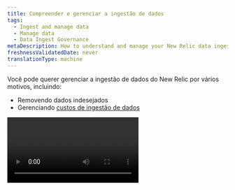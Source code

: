 ```yaml
---
title: Compreender e gerenciar a ingestão de dados
tags:
  - Ingest and manage data
  - Manage data
  - Data Ingest Governance
metaDescription: How to understand and manage your New Relic data ingest.
freshnessValidatedDate: never
translationType: machine
---
```


Você pode querer gerenciar a ingestão de dados do New Relic por vários motivos, incluindo:

* Removendo dados indesejados
* Gerenciando [custos de ingestão de dados](/docs/accounts/accounts-billing/new-relic-one-pricing-billing/data-ingest-billing)

<Video type="wistia" id="b9j1111pif" />

## Interface de ingestão de dados [#ui]

A guia <DNT>**Data ingestion**</DNT> está localizada na [interface de gerenciamento de dados](/docs/data-apis/manage-data/manage-your-data). A interface de ingestão de dados mostra um resumo do seu uso por fonte de dados. Para organizações com múltiplas contas, você também pode visualizar o uso de contas específicas.

<img title="Data ingest UI" alt="Data ingest UI" src="/images/accounts_screenshot-full_data-ingest-UI.webp" />

<figcaption>
  No [menu do usuário](/docs/accounts/accounts-billing/general-account-settings/intro-account-settings), selecione <DNT>**Manage your data**</DNT>.
</figcaption>

Para obter definições detalhadas da métrica mostrada no gráfico, consulte [Fontes de ingestão de dados](#sources-list).

Para ver a consulta NRQL subjacente usada para criar esse gráfico, clique em <DNT>**View NRQL**</DNT>.

Para assistir a um vídeo que mostra um breve tour desta e de outras interfaces de administração, consulte [Configurações da conta](/docs/accounts/accounts-billing/general-account-settings/intro-account-settings/#video-tour).

### Obtenha mais detalhes [#detail]

Para obter mais detalhes sobre uma fonte de dados específica mostrada no gráfico, passe o mouse sobre a banda no gráfico e clique nela. Um modal será aberto, conforme mostrado na imagem abaixo.

<img title="Ingest chart data source details" alt="screenshot of details page for a data source" src="/images/accounts_screenshot-crop_facet-usage-data.webp" />

<figcaption>
  Ao clicar em uma faixa no gráfico de ingestão, você obterá mais detalhes sobre esses dados.
</figcaption>

Para obter alguns detalhes técnicos sobre como o gráfico exibe dados e mensagens de erro, consulte [Detalhes do gráfico](#technical-details-chart).

## Estimar a ingestão futura de dados [#estimate]

Se você estiver tentando estimar a ingestão futura de dados, consulte esta [postagem do blog sobre como estimar a ingestão](https://newrelic.com/blog/nerdlog/estimate-data-cost).

## Gerencie a ingestão e evite picos de ingestão [#manage]

A forma como você gerencia seus dados do New Relic dependerá de vários fatores específicos de sua organização e de suas necessidades. Dito isto, aqui estão algumas dicas gerais para gerenciar a ingestão de dados e evitar picos inesperados:

* <DNT>**Assign team members.**</DNT> Designe membros da equipe que serão responsáveis por revisar sua ingestão em uma cadência e gerenciá-la. Certifique-se de que eles entendem os [fatores de faturamento relacionados aos dados](/docs/accounts/accounts-billing/new-relic-one-pricing-billing/data-ingest-billing), incluindo o que conta e o que não conta para o faturamento.
* <DNT>**Get to know your data.**</DNT> Passe algum tempo se familiarizando com seus dados. Conheça seus altos e baixos e entenda de onde vem.
* <DNT>**Monitor when you make significant changes.**</DNT> Ao ativar pela primeira vez uma nova ferramenta de relatório de dados, ou ao atualizar um agente ou integração, ou quando fizer qualquer grande alteração no seu sistema, você deverá monitor sua ingestão para garantir que não haja nenhum pico inesperado nos dados.
* <DNT>**Set up alerts.**</DNT> Se você estiver preocupado com cenários específicos que causam picos repentinos no conjunto de dados, ative uma condição do alerta para notificá-lo se isso ocorrer. Para dicas sobre isso, veja [Consulta de uso](/docs/accounts/accounts-billing/new-relic-one-pricing-billing/usage-queries-alerts).

### Reduzindo a ingestão [#adjust-ingest]

Abaixo estão algumas dicas para abordagens comuns que os clientes da New Relic adotam para reduzir a ingestão de dados que não são úteis para eles.

Todas as soluções New Relic têm diversas opções de configuração que oferecem controle sobre como os dados são relatados à New Relic. Abaixo, temos alguns métodos populares para reduzir a ingestão de dados, mas para conhecer todas as opções disponíveis, recomendamos a leitura da documentação das ferramentas específicas que você está usando.

<CollapserGroup>
  <Collapser id="adjust-apm-ingest" title="Gerenciar ingestão de APM">
    As opções para ajustar os dados <InlinePopover type="apm" />incluem:

    * Configure a taxa de amostragem para evento de transação. Consulte configuração do agente para [Java](/docs/agents/java-agent/configuration/java-agent-configuration-config-file#Transaction_Events), [.Net](/docs/apm/agents/net-agent/configuration/net-agent-configuration), [Go](/docs/apm/agents/go-agent/configuration/go-agent-configuration#transaction-events-settings), [NodeJS](/docs/apm/agents/nodejs-agent/installation-configuration/nodejs-agent-configuration), [PHP](/docs/apm/agents/php-agent/configuration/php-agent-configuration), [Python](/docs/apm/agents/python-agent/configuration/python-agent-configuration) ou [Ruby](/docs/apm/agents/ruby-agent/configuration/ruby-agent-configuration).
    * Ajustar [amostragemdistributed trace](/docs/distributed-tracing/concepts/how-new-relic-distributed-tracing-works)
    * Otimizar [instrumentação customizada](/docs/apm/agents/manage-apm-agents/agent-data/custom-instrumentation) e/ou [métrica personalizada](/docs/apm/agents/manage-apm-agents/agent-data/collect-custom-metrics).
    * Gerencie [o login no contexto](/docs/logs/logs-context/get-started-logs-context).
  </Collapser>

  <Collapser id="adjust-infra-ingest" title="Gerenciar ingestão de infraestrutura">
    As opções para ajustar os dados de infraestrutura incluem:

    * Ajuste [a taxa de amostragem](/docs/infrastructure/install-infrastructure-agent/configuration/infrastructure-agent-configuration-settings#samples-variables) para eventos de rede, armazenamento e sistema.

    * [Desabilitar métrica do processo](/docs/infrastructure/install-infrastructure-agent/configuration/infrastructure-agent-configuration-settings/#enable-process-metrics).

    * Ajustar intervalo de sondagem:

      * Para integração na nuvem: [Ajustar polling](/docs/infrastructure/infrastructure-integrations/cloud-integrations/configure-polling-frequency-data-collection-cloud-integrations).
      * Para [integração no host](/docs/infrastructure/host-integrations/get-started/introduction-host-integrations): ajuste a configuração de uma integração.

    * [Controlar o reporte de atributo específico](/docs/infrastructure/install-infrastructure-agent/configuration/infrastructure-agent-configuration-settings/#include-matching-metrics).

    * Gerencie [a integração de eventos do Kubernetes](/docs/kubernetes-pixie/kubernetes-integration/kubernetes-events/install-kubernetes-events-integration/#install).
  </Collapser>

  <Collapser id="adjust-log-ingest" title="Gerenciar ingestão de log">
    As opções para ajustar a ingestão de dados de log incluem:

    * [Logs contextualizados](/docs/logs/logs-context/disable-automatic-logging): desative ou ative por meio da interface ou API ou ajuste as configurações de configuração do lado do cliente.
    * [encaminhamento de dadoslog ](/docs/logs/forward-logs/enable-log-management-new-relic): logs não filtrados às vezes podem resultar no relatório de uma grande quantidade de dados log . Você pode ajustar a configuração do direcionador de logs para filtrar eventos de log do lado de envio de log.
    * [Eliminar dados de log](/docs/logs/ui-data/drop-data-drop-filter-rules): gerencie a ingestão de dados por meio da interface ou API.
  </Collapser>

  <Collapser id="drop-data" title="Descartar dados">
    Na ingestão, aplicamos regras para eliminação de dados para que você não seja cobrado por dados que não são úteis. Mas você também pode definir suas próprias [regras para eliminação de dados](/docs/accounts/accounts/data-management/drop-data-using-nerdgraph).
  </Collapser>

  <Collapser id="npm" title="Gerenciar dados de monitoramento de rede">
    Para aumentos inesperados nos [dados de Monitoramento de rede](/docs/network-performance-monitoring/get-started/npm-introduction), você pode considerar ajustar o intervalo de sondagem.
  </Collapser>

  <Collapser id="disable" title="Desative ou remova ferramentas de monitoramento">
    Se você tiver um agente ou integração que não deseja, você pode desinstalar/excluir essas ferramentas. Para obter instruções, consulte a documentação específica dessa ferramenta. Lembre-se de que se você acha que há uma chance de usar essa ferramenta no futuro, simplesmente desativá-la pode ser uma solução melhor do que desinstalá-la completamente.
  </Collapser>
</CollapserGroup>

## Fontes de ingestão de dados [#sources-list]

O gráfico [da interface de ingestão de dados](#data-ingest-ui) mostra um detalhamento de alto nível do uso de dados faturáveis. A tabela abaixo explica essas fontes. Nesta tabela, &quot;grupo de métricas de uso&quot; refere-se ao valor do atributo `usageMetric` dessa fonte no evento `NrConsumption` .

<CollapserGroup>
  <Collapser id="metrics" title="Métrica">
    No gráfico de ingestão de dados, <DNT>**Metrics**</DNT> é uma combinação de dois tipos de métrica: [dados métrica de frações de tempo](/docs/data-apis/understand-data/new-relic-data-types/#timeslice-data) e [métrica dimensional](/docs/data-apis/understand-data/new-relic-data-types/#dimensional-metrics).

    Grupo métrico de uso: `MetricsBytes`.

    Os dados da métrica de fração de tempo são em média para períodos de uma hora após oito dias. Após 90 dias, os dados métricos permanentes continuam a ser armazenados em períodos de uma hora. Atualmente armazenamos os dados métricos brutos por 30 dias.

    Você será cobrado apenas pelo volume de ingestão inicial. Você não será cobrado por rollups subsequentes.
  </Collapser>

  <Collapser id="apm" title="Evento APM">
    Isso inclui [evento APM](/docs/insights/insights-data-sources/default-data/apm-default-events-insights), como `Transaction` e `TransactionError`.

    Grupo métrico de uso: `ApmEventsBytes`.
  </Collapser>

  <Collapser id="infra" title="A infraestrutura">
    Existem vários tipos de [dados relacionados ao monitoramento de infraestrutura](/docs/infrastructure/manage-your-data/data-instrumentation/default-infrastructure-events).

    ### Anfitriões de infraestrutura

    Esses dados são relatados por meio do evento `SystemSample`, `NetworkSample` e `StorageSample` .

    O grupo de métricas de uso é `InfraHostBytes`.

    Informações relacionadas aos seus servidores e máquina virtual provenientes do agente de infraestrutura, incluindo armazenamento e dados de rede.

    ### Processos de infraestrutura

    Esses dados são armazenados no evento `ProcessSample` .

    O grupo de métricas de uso é `InfraProcessBytes`.

    Dados relacionados a cada processo em execução nos hosts que executam o agente de infraestrutura. Este recurso está desativado por padrão. Para mais informações, consulte [Métrica de processo](/docs/infrastructure/install-infrastructure-agent/configuration/infrastructure-agent-configuration-settings/#enable-process-metrics).

    ### Integração de infraestrutura

    Grupo métrico de uso: `InfraIntegrationBytes`.

    Dados de desempenho relacionados a aplicativos e serviços, normalmente gerenciados pelos clientes, incluindo dados relacionados a contêineres docker , serviços Windows, verificações Nagios e integração na nuvem, como serviços gerenciados em AWS, Azure e GCP.
  </Collapser>

  <Collapser id="logging" title="Exploração madeireira">
    Inclui registro e qualquer partição de dados personalizada `Log_<value>` que exista.

    O grupo de métricas de uso é `LoggingBytes`.

    Os registros de log são armazenados no [tipo de dados`Log` ](/docs/data-apis/understand-data/new-relic-data-types/#log-data)por padrão. Partições de dados personalizadas adicionais criarão novos tipos de dados, que são sempre prefixados com `Log_` e são contados como parte do conjunto geral de dados de log armazenados.

    Com `LogExtendedRecord`, mensagens de log maiores que 4KB são divididas em múltiplos eventos que, quando necessário, são unidos para exibir a mensagem original; isso reduz o tamanho dos dados da mensagem. Para obter mais informações sobre como esses dados são armazenados, consulte [nossa documentação sobre blobs de log](/docs/logs/log-management/ui-data/long-logs-blobs).
  </Collapser>

  <Collapser id="custom-events" title="Evento personalizado">
    Esses dados são do seu [evento personalizado](/docs/insights/insights-data-sources/custom-data/report-custom-event-data).

    O grupo de métricas de uso é `CustomEventsBytes`.
  </Collapser>

  <Collapser id="mobile" title="Evento mobile">
    [Eventos móveis](/docs/insights/insights-data-sources/default-data/mobile-default-events-insights), incluindo o evento geral `Mobile` , `MobileRequestError`, `MobileBreadcrumb`, `MobileSession`, `MobileHandledException`, `MobileCrash`, `MobileRequest` e `MobileJavaScriptError`.

    Grupo métrico de uso: `MobileEventsBytes`.
  </Collapser>

  <Collapser id="tracing" title="Rastreamento">
    Isso inclui o [tipo de dados`Span` ](/docs/data-apis/understand-data/new-relic-data-types/#trace-data)e `SpanEvent` do OpenTelemetry.

    O grupo de métricas de uso é `TracingBytes`.

    `DistributedTraceSummary` evento não conta para ingestão.
  </Collapser>

  <Collapser id="browser" title="Evento do browser">
    Eles são [<InlinePopover type="browser" />evento](/docs/insights/insights-data-sources/default-data/browser-default-events-insights), incluindo o namespace de `Browser`, `Browser:EventLog`, `Browser:JSErrors` e `PcvPerf` (tempo de PageView).

    O grupo de métricas de uso é `BrowserEventsBytes`.
  </Collapser>

  <Collapser id="lambda" title="Lambda">
    Estes são [eventos AWS Lambda](/docs/serverless-function-monitoring/aws-lambda-monitoring/ui-data/understand-lambda-data-structure).

    O grupo de métricas de uso é `ServerlessBytes`.
  </Collapser>

  <Collapser id="security-bytes-ingest" title="Segurança">
    Os eventos reportados pelo recurso de segurança do New Relic são armazenados no namespace <DNT>**Security**</DNT> . Estes são principalmente relatórios de vulnerabilidades fornecidos pelo recurso Gerenciamento de vulnerabilidades, mas podem ser expandidos para incluir produtos adicionais no futuro.

    Os volumes esperados de eventos deste tipo são muito baixos, pois a ocorrência de relatos de vulnerabilidades é rara.

    Os recursos de segurança ainda em visualização pública usam um namespace <DNT>**Security:Preview**</DNT> separado e não são faturáveis.

    O grupo de métricas de uso é `SecurityBytes`.
  </Collapser>
</CollapserGroup>

## Otimize sua ingestão de dados [#optimize-ingest]

Também temos um [tutorial detalhado sobre como otimizar a ingestão de dados](/docs/new-relic-solutions/observability-maturity/operational-efficiency/intro-data-governance).

## Transmitir dados ingeridos [#stream]

Para obter mais informações sobre streaming de dados ingeridos para outras fontes, consulte [Exportação de streaming](/docs/apis/nerdgraph/examples/nerdgraph-streaming-export).

## Dados de diversas regiões de data center [#data-centers]

Se você tiver contas em diversas regiões de data center, [saiba mais sobre como entender seu uso](/docs/accounts/accounts-billing/account-setup/choose-your-data-center#account-structure).

## Detalhes técnicos sobre o gráfico de ingestão [#technical-details-chart]

Alguns detalhes técnicos sobre a interface de ingestão:

* <DNT>**Displays are estimates.**</DNT> O valor de ingestão mostrado no gráfico de ingestão pode variar um pouco do valor real que você verá ao executar sua própria consulta. Isso ocorre porque o cálculo usado para o gráfico é uma estimativa.
* <DNT>**No chart data available.**</DNT> O gráfico de ingestão de dados pode exibir um período um pouco mais longo do que o coberto pelas configurações de retenção de dados. Por esse motivo, você pode receber a mensagem de que não há dados do gráfico disponíveis.
* <DNT>**Chart time buckets.**</DNT> Se uma conta tiver menos de um terabyte de dados, calculamos o volume durante um período de 24 horas; caso contrário, calculamos para um período de 1 hora.